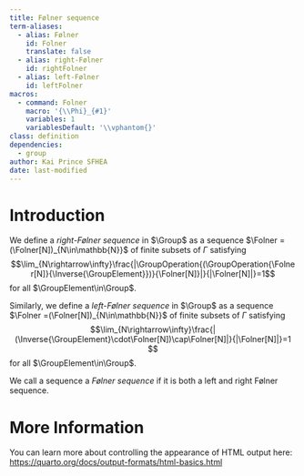 ```yaml
---
title: Følner sequence
term-aliases:
  - alias: Følner
    id: Folner
    translate: false
  - alias: right-Følner
    id: rightFolner
  - alias: left-Følner
    id: leftFolner
macros:
  - command: Folner
    macro: '{\\Phi}_{#1}'
    variables: 1
    variablesDefault: '\\vphantom{}'
class: definition
dependencies:
  - group
author: Kai Prince SFHEA
date: last-modified
---
```


# Introduction
::: {#def-rightFolner}
We define a *right-Følner sequence* in $\Group$ as a sequence $\Folner =(\Folner[N])_{N\in\mathbb{N}}$ of finite subsets of $\Gamma$ satisfying $$\lim_{N\rightarrow\infty}\frac{|\GroupOperation{(\GroupOperation{\Folner[N]}{\Inverse{\GroupElement}})}{\Folner[N]}|}{|\Folner[N]|}=1$$for all $\GroupElement\in\Group$.
:::
::: {#def-leftFolner}
Similarly, we define a *left-Følner sequence* in $\Group$ as a sequence $\Folner =(\Folner[N])_{N\in\mathbb{N}}$ of finite subsets of $\Gamma$ satisfying $$\lim_{N\rightarrow\infty}\frac{|(\Inverse{\GroupElement}\cdot\Folner[N])\cap\Folner[N]|}{|\Folner[N]|}=1 $$for all $\GroupElement\in\Group$.
:::
::: {#def-Folner}
We call a sequence a *Følner sequence* if it is both a left and right Følner sequence.
:::

# More Information

You can learn more about controlling the appearance of HTML output here: <https://quarto.org/docs/output-formats/html-basics.html>

